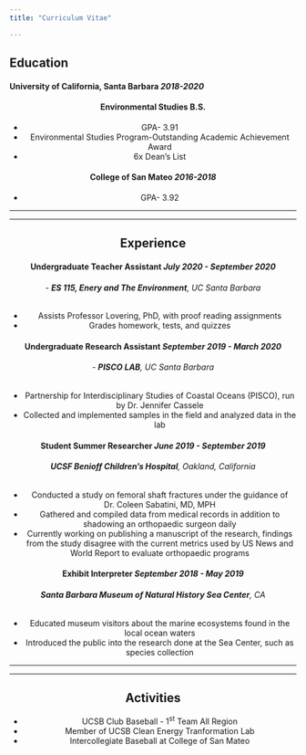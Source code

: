 ```yaml
---
title: "Curriculum Vitae"

---
```



## Education



#### **University of California, Santa Barbara**  *2018-2020*
<center>
#### Environmental Studies B.S.

* GPA- 3.91 
* Environmental Studies Program-Outstanding Academic Achievement Award
* 6x Dean's List

#### **College of San Mateo**  *2016-2018*
* GPA- 3.92

****
****

## Experience

#### **Undergraduate Teacher Assistant** *July 2020 - September 2020*
###### -  **ES 115, Enery and The Environment**, *UC Santa Barbara*
* Assists Professor Lovering, PhD, with proof reading assignments
* Grades homework, tests, and quizzes

#### **Undergraduate Research Assistant** *September 2019 - March 2020* 
###### - **PISCO LAB**, *UC Santa Barbara* 

* Partnership for Interdisciplinary Studies of Coastal Oceans (PISCO), run by Dr. Jennifer Cassele
* Collected and implemented samples in the field and analyzed data in the lab

#### **Student Summer Researcher** *June 2019 - September 2019*
###### **UCSF Benioff Children's Hospital**, *Oakland, California*
* Conducted a study on femoral shaft fractures under the guidance of Dr. Coleen Sabatini, MD, MPH
* Gathered and compiled data from medical records in addition to shadowing an orthopaedic surgeon daily
* Currently working on publishing a manuscript of the research, findings from the study disagree with the current
metrics used by US News and World Report to evaluate orthopaedic programs

#### **Exhibit Interpreter** *September 2018 - May 2019*
###### **Santa Barbara Museum of Natural History Sea Center**, *CA*
* Educated museum visitors about the marine ecosystems found in the local ocean waters
* Introduced the public into the research done at the Sea Center, such as species collection

****
****
## Activities
* UCSB Club Baseball - 1^st^ Team All Region
* Member of UCSB Clean Energy Tranformation Lab
* Intercollegiate Baseball at College of San Mateo
